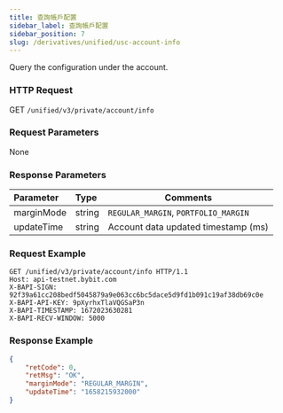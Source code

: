 ```yaml
---
title: 查詢帳戶配置
sidebar_label: 查詢帳戶配置
sidebar_position: 7
slug: /derivatives/unified/usc-account-info
---
```

Query the configuration under the account.

### HTTP Request
GET `/unified/v3/private/account/info`

### Request Parameters
None

### Response Parameters
| Parameter | Type | Comments|
|:----- |:-----|----- |
|marginMode |string |`REGULAR_MARGIN`, `PORTFOLIO_MARGIN`|
|updateTime |string |Account data updated timestamp (ms)|

### Request Example

<Tabs>
<TabItem value="console" label="Console">

```http
GET /unified/v3/private/account/info HTTP/1.1
Host: api-testnet.bybit.com
X-BAPI-SIGN: 92f39a61cc208bedf5045879a9e063cc6bc5dace5d9fd1b091c19af38db69c0e
X-BAPI-API-KEY: 9pXyrhxTlaVQGSaP3n
X-BAPI-TIMESTAMP: 1672023630281
X-BAPI-RECV-WINDOW: 5000
```

</TabItem>
</Tabs>

### Response Example

<Tabs>
<TabItem value="response" label="Response">

```json
{
    "retCode": 0,
    "retMsg": "OK",
    "marginMode": "REGULAR_MARGIN",
    "updateTime": "1658215932000"
}
```
</TabItem>
</Tabs>